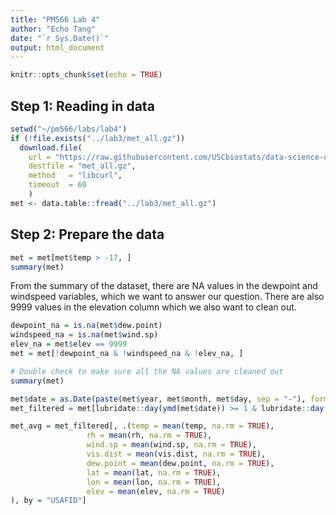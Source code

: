 ```yaml
---
title: "PM566 Lab 4"
author: "Echo Tang"
date: "`r Sys.Date()`"
output: html_document
---
```


```r
knitr::opts_chunk$set(echo = TRUE)
```

## Step 1: Reading in data
```r
setwd("~/pm566/labs/lab4")
if (!file.exists("../lab3/met_all.gz"))
  download.file(
    url = "https://raw.githubusercontent.com/USCbiostats/data-science-data/master/02_met/met_all.gz",
    destfile = "met_all.gz",
    method   = "libcurl",
    timeout  = 60
    )
met <- data.table::fread("../lab3/met_all.gz")
```

## Step 2: Prepare the data
```r
met = met[met$temp > -17, ]
summary(met)

```

From the summary of the dataset, there are NA values in the dewpoint and windspeed variables, which we want to answer our question. There are also 9999 values in the elevation column which we also want to clean out. 


```r
dewpoint_na = is.na(met$dew.point)
windspeed_na = is.na(met$wind.sp)
elev_na = met$elev == 9999
met = met[!dewpoint_na & !windspeed_na & !elev_na, ]

# Double check to make sure all the NA values are cleaned out
summary(met)

met$date = as.Date(paste(met$year, met$month, met$day, sep = "-"), format = "%Y-%m-%d")
met_filtered = met[lubridate::day(ymd(met$date)) >= 1 & lubridate::day(ymd(met$date)) <= 7, ]

met_avg = met_filtered[, .(temp = mean(temp, na.rm = TRUE), 
                 rh = mean(rh, na.rm = TRUE), 
                 wind.sp = mean(wind.sp, na.rm = TRUE), 
                 vis.dist = mean(vis.dist, na.rm = TRUE), 
                 dew.point = mean(dew.point, na.rm = TRUE), 
                 lat = mean(lat, na.rm = TRUE), 
                 lon = mean(lon, na.rm = TRUE), 
                 elev = mean(elev, na.rm = TRUE)
), by = "USAFID"]


```



